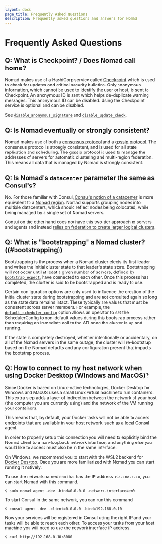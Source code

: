 ```yaml
---
layout: docs
page_title: Frequently Asked Questions
description: Frequently asked questions and answers for Nomad
---
```


# Frequently Asked Questions

## Q: What is Checkpoint? / Does Nomad call home?

Nomad makes use of a HashiCorp service called [Checkpoint](https://checkpoint.hashicorp.com)
which is used to check for updates and critical security bulletins.
Only anonymous information, which cannot be used to identify the user or host, is
sent to Checkpoint. An anonymous ID is sent which helps de-duplicate warning messages.
This anonymous ID can be disabled. Using the Checkpoint service is optional and can be disabled.

See [`disable_anonymous_signature`](/nomad/docs/configuration#disable_anonymous_signature)
and [`disable_update_check`](/nomad/docs/configuration#disable_update_check).

## Q: Is Nomad eventually or strongly consistent?

Nomad makes use of both a [consensus protocol](/nomad/docs/concepts/consensus) and
a [gossip protocol](/nomad/docs/concepts/gossip). The consensus protocol is strongly
consistent, and is used for all state replication and scheduling. The gossip protocol
is used to manage the addresses of servers for automatic clustering and multi-region
federation. This means all data that is managed by Nomad is strongly consistent.

## Q: Is Nomad's `datacenter` parameter the same as Consul's?

No. For those familiar with Consul, [Consul's notion of a
datacenter][consul_dc] is more equivalent to a [Nomad region][nomad_region].
Nomad supports grouping nodes into multiple datacenters, which should reflect
nodes being colocated, while being managed by a single set of Nomad servers.

Consul on the other hand does not have this two-tier approach to servers and
agents and instead [relies on federation to create larger logical
clusters][consul_fed].

## Q: What is "bootstrapping" a Nomad cluster? ((#bootstrapping))

Bootstrapping is the process when a Nomad cluster elects its first leader
and writes the initial cluster state to that leader's state store. Bootstrapping
will not occur until at least a given number of servers, defined by
[`bootstrap_expect`], have connected to each other. Once this process has
completed, the cluster is said to be bootstrapped and is ready to use.

Certain configuration options are only used to influence the creation of the
initial cluster state during bootstrapping and are not consulted again so long
as the state data remains intact. These typically are values that must be
consistent across server members. For example, the [`default_scheduler_config`]
option allows an operator to set the SchedulerConfig to non-default values
during this bootstrap process rather than requiring an immediate call to the API
once the cluster is up and running.

If the state is completely destroyed, whether intentionally or accidentally, on
all of the Nomad servers in the same outage, the cluster will re-bootstrap based
on the Nomad defaults and any configuration present that impacts the bootstrap
process.

## Q: How to connect to my host network when using Docker Desktop (Windows and MacOS)?

Since Docker is based on Linux-native technologies, Docker Desktop for Windows
and MacOS uses a small Linux virtual machine to run containers. This extra step
adds a layer of indirection between the network of your host (the computer you
are currently using) and the network of the VM running your containers.

This means that, by default, your Docker tasks will not be able to access
endpoints that are available in your host network, such as a local Consul agent.

In order to properly setup this connection you will need to explicitly bind
the Nomad client to a non-loopback network interface, and anything else you
would like to access must also be in the same interface.

On Windows, we recommend you to start with the [WSL2 backend for Docker
Desktop][wsl2-docker]. Once you are more familiarized with Nomad you can start
running it natively.

To use the network named `en0` that has the IP address `192.168.0.10`, you can
start Nomad with this command.

```shell-session
$ sudo nomad agent -dev -bind=0.0.0.0 -network-interface=en0
```

To start Consul in the same network, you can run this command.

```shell-session
$ consul agent -dev -client=0.0.0.0 -bind=192.168.0.10
```

Now your services will be registered in Consul using the right IP and your
tasks will be able to reach each other. To access your tasks from your host
machine you will need to use the network interface IP address.

```shell-session
$ curl http://192.168.0.10:8080
```

[consul_dc]: /consul/docs/agent/options#_datacenter
[consul_fed]: /consul/tutorials/networking/federation-gossip-wan
[nomad_region]: /nomad/docs/configuration#datacenter
[`bootstrap_expect`]: /nomad/docs/configuration/server#bootstrap_expect
[`default_scheduler_config`]: /nomad/docs/configuration/server#default_scheduler_config
[wsl2-docker]: https://docs.docker.com/docker-for-windows/wsl/
